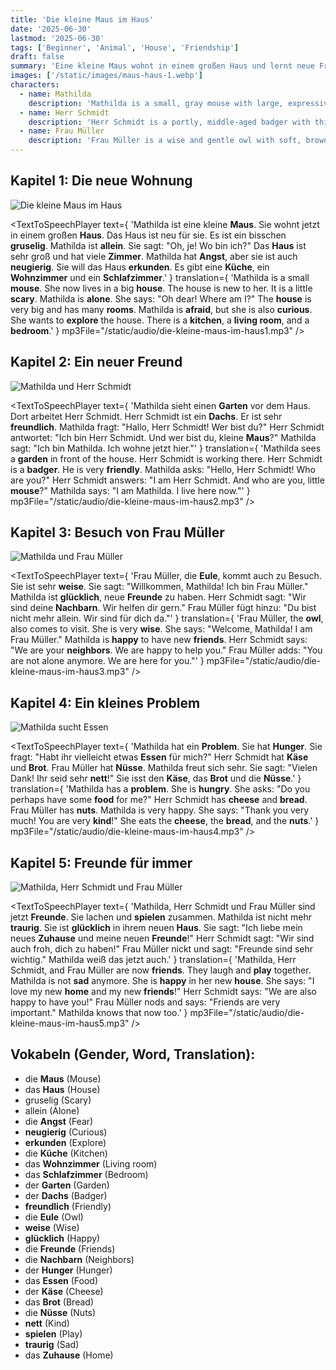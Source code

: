 ```yaml
---
title: 'Die kleine Maus im Haus'
date: '2025-06-30'
lastmod: '2025-06-30'
tags: ['Beginner', 'Animal', 'House', 'Friendship']
draft: false
summary: 'Eine kleine Maus wohnt in einem großen Haus und lernt neue Freunde kennen.'
images: ['/static/images/maus-haus-1.webp']
characters:
  - name: Mathilda
    description: 'Mathilda is a small, gray mouse with large, expressive eyes and delicate whiskers. She wears a tiny red scarf tied neatly around her neck and a worried expression is often etched on her face. She is timid, but incredibly kind and always willing to help those in need. She is easily startled but possesses a brave heart when it comes to her friends.'
  - name: Herr Schmidt
    description: 'Herr Schmidt is a portly, middle-aged badger with thick, silver-streaked fur and a distinguished gray mustache. He wears a brown tweed vest over a checkered shirt and carries a magnifying glass tucked into his pocket. He is a meticulous and observant badger with a passion for gardening and a soft spot for his younger neighbors, always ready with a piece of advice or a helping hand.'
  - name: Frau Müller
    description: 'Frau Müller is a wise and gentle owl with soft, brown and white plumage and large, golden eyes that sparkle with knowledge. She wears a pair of spectacles perched on her beak and a purple shawl draped over her shoulders. She is calm, patient, and always has an encouraging word for anyone feeling lost or unsure. Her wisdom is sought by all the animals in the neighborhood.'
---
```


## Kapitel 1: Die neue Wohnung


![Die kleine Maus im Haus](/static/images/maus-haus-1.webp)

<TextToSpeechPlayer
  text={
    'Mathilda ist eine kleine **Maus**. Sie wohnt jetzt in einem großen **Haus**. Das Haus ist neu für sie. Es ist ein bisschen **gruselig**. Mathilda ist **allein**. Sie sagt: "Oh, je! Wo bin ich?" Das **Haus** ist sehr groß und hat viele **Zimmer**. Mathilda hat **Angst**, aber sie ist auch **neugierig**. Sie will das Haus **erkunden**. Es gibt eine **Küche**, ein **Wohnzimmer** und ein **Schlafzimmer**.'
  }
  translation={
    'Mathilda is a small **mouse**. She now lives in a big **house**. The house is new to her. It is a little **scary**. Mathilda is **alone**. She says: "Oh dear! Where am I?" The **house** is very big and has many **rooms**. Mathilda is **afraid**, but she is also **curious**. She wants to **explore** the house. There is a **kitchen**, a **living room**, and a **bedroom**.'
  }
  mp3File="/static/audio/die-kleine-maus-im-haus1.mp3"
/>

## Kapitel 2: Ein neuer Freund

![Mathilda und Herr Schmidt](/static/images/maus-haus-2.webp)

<TextToSpeechPlayer
  text={
    'Mathilda sieht einen **Garten** vor dem Haus. Dort arbeitet Herr Schmidt. Herr Schmidt ist ein **Dachs**. Er ist sehr **freundlich**. Mathilda fragt: "Hallo, Herr Schmidt! Wer bist du?" Herr Schmidt antwortet: "Ich bin Herr Schmidt. Und wer bist du, kleine **Maus**?" Mathilda sagt: "Ich bin Mathilda. Ich wohne jetzt hier."'
  }
  translation={
    'Mathilda sees a **garden** in front of the house. Herr Schmidt is working there. Herr Schmidt is a **badger**. He is very **friendly**. Mathilda asks: "Hello, Herr Schmidt! Who are you?" Herr Schmidt answers: "I am Herr Schmidt. And who are you, little **mouse**?" Mathilda says: "I am Mathilda. I live here now."'
  }
  mp3File="/static/audio/die-kleine-maus-im-haus2.mp3"
/>

## Kapitel 3: Besuch von Frau Müller

![Mathilda und Frau Müller](/static/images/maus-haus-3.webp)

<TextToSpeechPlayer
  text={
    'Frau Müller, die **Eule**, kommt auch zu Besuch. Sie ist sehr **weise**. Sie sagt: "Willkommen, Mathilda! Ich bin Frau Müller." Mathilda ist **glücklich**, neue **Freunde** zu haben. Herr Schmidt sagt: "Wir sind deine **Nachbarn**. Wir helfen dir gern." Frau Müller fügt hinzu: "Du bist nicht mehr allein. Wir sind für dich da."'
  }
  translation={
    'Frau Müller, the **owl**, also comes to visit. She is very **wise**. She says: "Welcome, Mathilda! I am Frau Müller." Mathilda is **happy** to have new **friends**. Herr Schmidt says: "We are your **neighbors**. We are happy to help you." Frau Müller adds: "You are not alone anymore. We are here for you."'
  }
  mp3File="/static/audio/die-kleine-maus-im-haus3.mp3"
/>

## Kapitel 4: Ein kleines Problem

![Mathilda sucht Essen](/static/images/maus-haus-4.webp)

<TextToSpeechPlayer
  text={
    'Mathilda hat ein **Problem**. Sie hat **Hunger**. Sie fragt: "Habt ihr vielleicht etwas **Essen** für mich?" Herr Schmidt hat **Käse** und **Brot**. Frau Müller hat **Nüsse**. Mathilda freut sich sehr. Sie sagt: "Vielen Dank! Ihr seid sehr **nett**!" Sie isst den **Käse**, das **Brot** und die **Nüsse**.'
  }
  translation={
    'Mathilda has a **problem**. She is **hungry**. She asks: "Do you perhaps have some **food** for me?" Herr Schmidt has **cheese** and **bread**. Frau Müller has **nuts**. Mathilda is very happy. She says: "Thank you very much! You are very **kind**!" She eats the **cheese**, the **bread**, and the **nuts**.'
  }
  mp3File="/static/audio/die-kleine-maus-im-haus4.mp3"
/>

## Kapitel 5: Freunde für immer

![Mathilda, Herr Schmidt und Frau Müller](/static/images/maus-haus-5.webp)

<TextToSpeechPlayer
  text={
    'Mathilda, Herr Schmidt und Frau Müller sind jetzt **Freunde**. Sie lachen und **spielen** zusammen. Mathilda ist nicht mehr **traurig**. Sie ist **glücklich** in ihrem neuen **Haus**. Sie sagt: "Ich liebe mein neues **Zuhause** und meine neuen **Freunde**!" Herr Schmidt sagt: "Wir sind auch froh, dich zu haben!" Frau Müller nickt und sagt: "Freunde sind sehr wichtig." Mathilda weiß das jetzt auch.'
  }
  translation={
    'Mathilda, Herr Schmidt, and Frau Müller are now **friends**. They laugh and **play** together. Mathilda is not **sad** anymore. She is **happy** in her new **house**. She says: "I love my new **home** and my new **friends**!" Herr Schmidt says: "We are also happy to have you!" Frau Müller nods and says: "Friends are very important." Mathilda knows that now too.'
  }
  mp3File="/static/audio/die-kleine-maus-im-haus5.mp3"
/>

## Vokabeln (Gender, Word, Translation):

- die **Maus** (Mouse)
- das **Haus** (House)
- gruselig (Scary)
- allein (Alone)
- die **Angst** (Fear)
- **neugierig** (Curious)
- **erkunden** (Explore)
- die **Küche** (Kitchen)
- das **Wohnzimmer** (Living room)
- das **Schlafzimmer** (Bedroom)
- der **Garten** (Garden)
- der **Dachs** (Badger)
- **freundlich** (Friendly)
- die **Eule** (Owl)
- **weise** (Wise)
- **glücklich** (Happy)
- die **Freunde** (Friends)
- die **Nachbarn** (Neighbors)
- der **Hunger** (Hunger)
- das **Essen** (Food)
- der **Käse** (Cheese)
- das **Brot** (Bread)
- die **Nüsse** (Nuts)
- **nett** (Kind)
- **spielen** (Play)
- **traurig** (Sad)
- das **Zuhause** (Home)
